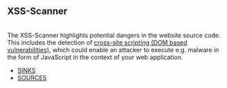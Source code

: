 == XSS-Scanner ==
<br>

The XSS-Scanner highlights potential dangers in the website source code. This includes the detection of [https://en.wikipedia.org/wiki/Cross-site_scripting cross-site scripting (DOM based vulnerabilities)], which could enable an attacker to execute e.g. malware in the form of JavaScript in the context of your web application. <br>

*[[DOMXSS vulnerability/EN|SINKS]]<br>
*[[Malicious-Code-By-External-Sources/EN|SOURCES]]
